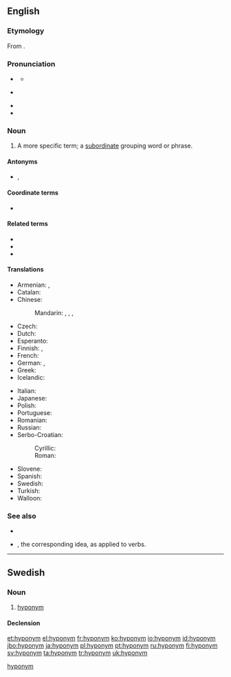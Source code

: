 {{also|Hyponym}}
==English==

===Etymology===
From {{confix|en|hypo|t1=under|onym|t2=name; word}}.

===Pronunciation===
* {{a|UK}} {{IPA|/ˈhaɪpəʊ.nɪm/|/ˈhaɪpə.nɪm/|lang=en}}
**{{homophone|hypernym|lang=en}}
* {{a|US|Canada}} {{IPA|/ˈhaɪ.poʊ.nɪm/|/ˈhaɪpə.nɪm/|lang=en}}
* {{rhymes|ɪm|lang=en}}
* {{audio|En-ca-hyponym.ogg|Audio (Canada)|lang=en}}

===Noun===
{{en-noun}}

# {{lb|en|semantics}} A more specific term; a [[subordinate]] grouping word or phrase.
#: {{ux|en|Dog is a '''hyponym''' of animal.}}
#: {{ux|en|British is a '''hyponym''' of European.}}
#: {{ux|en|"A is a '''hyponym''' of B" means that "A is a type of B."}}

====Antonyms====
* {{l|en|hyperonym}}, {{l|en|hypernym}}

====Coordinate terms====
* {{l|en|meronym}}

====Related terms====
* {{l|en|hyponymic}}
* {{l|en|hyponymous}}
* {{l|en|hyponymy}}

====Translations====
{{trans-top|more specific word}}
* Armenian: {{t|hy|հիպոնիմ|sc=Armn}}, {{t|hy|ենթանիշ|sc=Armn}} {{qualifier|rare}}
* Catalan: {{t+|ca|hipònim|m}}
* Chinese:
*: Mandarin: {{t|cmn|下義詞|sc=Hani}}, {{t|cmn|下义词|tr=xiàyìcí|sc=Hani}}, {{t|cmn|下位詞|sc=Hani}}, {{t|cmn|下位词|tr=xiàwèicí|sc=Hani}}
* Czech: {{t+|cs|hyponymum|n}}
* Dutch: {{t+|nl|hyponiem|n}}
* Esperanto: {{t|eo|hiponimo}}
* Finnish: {{t+|fi|alakäsite}}, {{t+|fi|hyponyymi}}
* French: {{t+|fr|hyponyme|m}}
* German: {{t+|de|Unterbegriff|m}}, {{t+|de|Hyponym|n}}
* Greek: {{t+|el|υπώνυμο|n}}
* Icelandic: {{t+|is|undirheiti|n}}
{{trans-mid}}
* Italian: {{t+|it|iponimo|m}}
* Japanese: {{t|ja|下位語|tr=[[かいご]], kaigo}}
* Polish: {{t+|pl|hiponim|m-in}}
* Portuguese: {{t+|pt|hipónimo|m}}
* Romanian: {{t|ro|hiponim|n}}
* Russian: {{t+|ru|гипо́ним|m}}
* Serbo-Croatian:
*: Cyrillic: {{t|sh|хипо̀нӣм|m|sc=Cyrl}}
*: Roman: {{t+|sh|hipònīm|m}}
* Slovene: {{t|sl|podpomenka|f}}
* Spanish: {{t+|es|hipónimo|m}}
* Swedish: {{t+|sv|hyponym|c}}
* Turkish: {{t|tr|alt kavram}}
* Walloon: {{t+|wa|dizotrin mot|m}}
{{trans-bottom}}

===See also===
* {{projectlink|wikipedia}}
* {{l|en|troponym}}, the corresponding idea, as applied to verbs.

----

==Swedish==

===Noun===
{{sv-noun|c}}

# [[#English|hyponym]]

====Declension====
{{sv-infl-noun-c-er}}

[[Category:sv:Semantics|hyponym]]

[[et:hyponym]]
[[el:hyponym]]
[[fr:hyponym]]
[[ko:hyponym]]
[[io:hyponym]]
[[id:hyponym]]
[[jbo:hyponym]]
[[ja:hyponym]]
[[pl:hyponym]]
[[pt:hyponym]]
[[ru:hyponym]]
[[fi:hyponym]]
[[sv:hyponym]]
[[ta:hyponym]]
[[tr:hyponym]]
[[uk:hyponym]]
